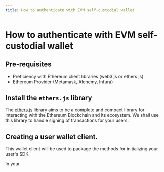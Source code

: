 ```yaml
---
title: How to authenticate with EVM self-custodial wallet
---
```


# How to authenticate with EVM self-custodial wallet

## Pre-requisites

- Preficiency with Ethereum client libraries (web3.js or ethers.js)
- Ethereum Provider (Metamask, Alchemy, Infura)

## Install the `ethers.js` library

The [ethers.js](https://docs.ethers.org/v5/) library aims to be a complete and
compact library for interacting with the Ethereum Blockchain and its ecosystem.
We shall use this library to handle signing of transactions for your users.

<CodeSnippet id="tutorial/authentication/self-custody/evm/install-ethers.mdx" />

## Creating a user wallet client.

This wallet client will be used to package the methods for initializing your
user's SDK.

<CodeSnippet id="tutorial/authentication/self-custody/evm/create-client.mdx" />

In your
